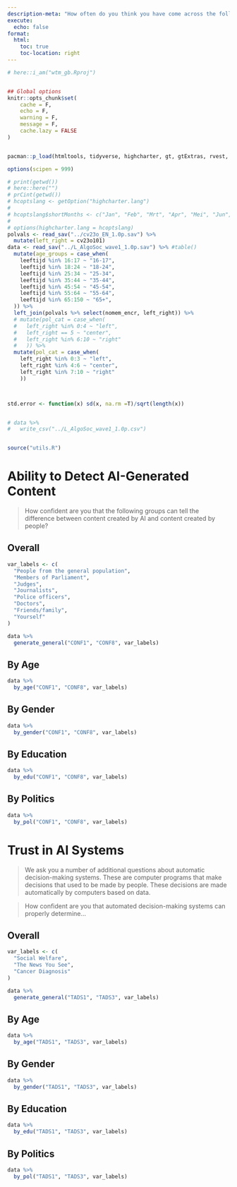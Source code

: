 ```yaml
---
description-meta: "How often do you think you have come across the following things on social media in the past year?"
execute:
  echo: false
format:
  html:
    toc: true
    toc-location: right
---
```


```r
# here::i_am("wtm_gb.Rproj")


## Global options
knitr::opts_chunk$set(
    cache = F,
    echo = F,
    warning = F,
    message = F,
    cache.lazy = FALSE
)


pacman::p_load(htmltools, tidyverse, highcharter, gt, gtExtras, rvest, haven)

options(scipen = 999)
```






```r
# print(getwd())
# here::here("")
# prCint(getwd())
# hcoptslang <- getOption("highcharter.lang")
# 
# hcoptslang$shortMonths <- c("Jan", "Feb", "Mrt", "Apr", "Mei", "Jun", "Jul", "Aug", "Sep", "Okt", "Nov", "Dec")
# 
# options(highcharter.lang = hcoptslang)
polvals <- read_sav("../cv23o_EN_1.0p.sav") %>% 
  mutate(left_right = cv23o101)
data <- read_sav("../L_AlgoSoc_wave1_1.0p.sav") %>% #table()
  mutate(age_groups = case_when(
    leeftijd %in% 16:17 ~ "16-17",
    leeftijd %in% 18:24 ~ "18-24",
    leeftijd %in% 25:34 ~ "25-34",
    leeftijd %in% 35:44 ~ "35-44",
    leeftijd %in% 45:54 ~ "45-54",
    leeftijd %in% 55:64 ~ "55-64",
    leeftijd %in% 65:150 ~ "65+",
  )) %>% 
  left_join(polvals %>% select(nomem_encr, left_right)) %>% 
  # mutate(pol_cat = case_when(
  #   left_right %in% 0:4 ~ "left",
  #   left_right == 5 ~ "center",
  #   left_right %in% 6:10 ~ "right"
  #   )) %>% 
  mutate(pol_cat = case_when(
    left_right %in% 0:3 ~ "left",
    left_right %in% 4:6 ~ "center",
    left_right %in% 7:10 ~ "right"
    ))



std.error <- function(x) sd(x, na.rm =T)/sqrt(length(x))


# data %>% 
#   write_csv("../L_AlgoSoc_wave1_1.0p.csv")


source("utils.R")
```





# Ability to Detect AI-Generated Content {.tabset .tabset-fade .tabset-pills .break} 

> How confident are you that the following groups can tell the difference between content created by AI and content created by people?

::: {.panel-tabset}

## Overall

```r
var_labels <- c(
  "People from the general population",
  "Members of Parliament",
  "Judges",
  "Journalists",
  "Police officers",
  "Doctors",
  "Friends/family",
  "Yourself"
)

data %>% 
  generate_general("CONF1", "CONF8", var_labels)
```

## By Age

```r
data %>% 
  by_age("CONF1", "CONF8", var_labels)
```


## By Gender

```r
data %>% 
  by_gender("CONF1", "CONF8", var_labels)
```


## By Education



```r
data %>% 
  by_edu("CONF1", "CONF8", var_labels)
```


## By Politics

```r
data %>% 
  by_pol("CONF1", "CONF8", var_labels)
```

:::

# Trust in AI Systems {.tabset .tabset-fade .tabset-pills .break}

> We ask you a number of additional questions about automatic decision-making systems. These are computer programs that make decisions that used to be made by people. These decisions are made automatically by computers based on data. 

> How confident are you that automated decision-making systems can properly determine...

::: {.panel-tabset}

## Overall

```r
var_labels <- c(
  "Social Welfare",
  "The News You See",
  "Cancer Diagnosis"
)

data %>% 
  generate_general("TADS1", "TADS3", var_labels)
```

## By Age

```r
data %>% 
  by_age("TADS1", "TADS3", var_labels)
```


## By Gender

```r
data %>% 
  by_gender("TADS1", "TADS3", var_labels)
```


## By Education



```r
data %>% 
  by_edu("TADS1", "TADS3", var_labels)
```


## By Politics

```r
data %>% 
  by_pol("TADS1", "TADS3", var_labels)
```

:::


